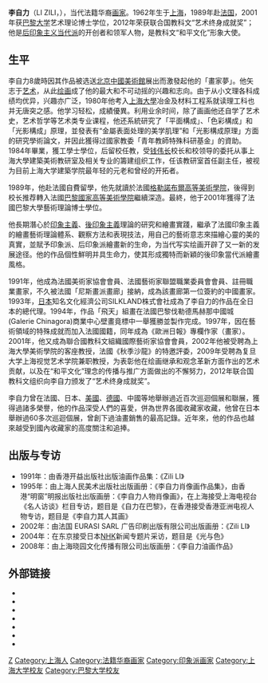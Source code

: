 {{Advert|time=2019-11-30}}
{{No footnotes|time=2019-11-30}}
'''李自力'''（LI ZILI，{{bd|1962年||}}），当代法籍华裔[[画家|画家]]。1962年生于[[上海|上海]]，1989年赴[[法国|法国]]，2001年获[[巴黎大学|巴黎大学]]艺术理论博士学位，2012年荣获联合国教科文“艺术终身成就奖”；他是[[后印象主义当代派|后印象主义当代派]]的开创者和领军人物，是教科文“和平文化”形象大使。

== 生平 ==
李自力8歲時因其作品被选送[[北京|北京]][[中國美術館|中國美術館]]展出而激發起他的「畫家夢」。他矢志于[[艺术|艺术]]，从此[[绘画|绘画]]成了他的最大和不可动摇的兴趣和志向。由于从小文理各科成绩均优异，兴趣亦广泛，1980年他考入[[上海大學|上海大學]]冶金及材料工程系就读理工科也并无唐突之感。他学习轻松，成績優異。利用业余时间，除了画画他还自学了艺术史，艺术哲学等艺术类专业课程，他还系統研究了「平面構成」、「色彩構成」和「光影構成」原理，並發表有“金屬表面处理的美学肌理”和「光影構成原理」方面的研究學術論文，并因此獲得过國家教委「青年教師特殊科研基金」的資助。1984年畢業，獲工學士學位，后留校任教，受[[钱伟长|钱伟长]]校长和校领导的委托从事上海大學建築美術教研室及相关专业的籌建组织工作，任该教研室首任副主任，被视为目前上海大学建築学院最年轻的元老和曾经的开拓者。

1989年，他赴法國自費留學，他先就讀於法國[[格勒諾布爾高等美術學院|格勒諾布爾高等美術學院]]，後得到校长推荐轉入法國[[巴黎國家高等美術學院|巴黎國家高等美術學院]]繼續深造。最終，他于2001年獲得了法國巴黎大學藝術理論博士學位。

他長期潛心於[[印象主義|印象主義]]、[[後印象主義|後印象主義]]理論的研究和繪畫實踐，繼承了法國印象主義的繪畫藝術理論體系、觀察方法和表現技法，用自己的藝術意志來描繪心靈的美的真實，並賦予印象派、后印象派繪畫新的生命，为当代写实绘画开辟了又一新的发展途径。他的作品個性鮮明并具生命力，使其形成獨特而新穎的後印象當代派繪畫風格。

1991年，他成為法國美術家協會會員、法國藝術家聯盟職業委員會會員、註冊職業畫家，不久被法國「尼斯畫派畫廊」接納，成為該畫廊第一位簽約的中國畫家。1993年，[[日本|日本]]知名文化經濟公司SILKLAND株式會社成為了李自力的作品在全日本的總代理。1994年，作品「飛天」組畫在法國巴黎伐勒德馬赫那中國城(Galerie Chinagora)商業中心壁畫竟標中一舉獲勝並製作完成。1997年，因在藝術領域的特殊成就而加入法國國籍，同年成為《歐洲日報》專欄作家（畫家）。2001年，他又成為聯合國教科文組織國際藝術家協會會員，2002年他被受聘為上海大學美術學院的客座教授，法國《秋季沙龍》的特邀評委，2009年受聘為复旦大学上海视觉艺术学院兼职教授，为表彰他在绘画继承和观念革新方面作出的艺术贡献，以及在“和平文化”理念的传播与推广方面做出的不懈努力，2012年联合国教科文组织向李自力颁发了“艺术终身成就奖”。

李自力曾在法國、日本、[[美國|美國]]、[[德國|德國]]、中國等地舉辦過近百次巡迴個展和聯展，獲得過諸多榮譽，他的作品深受人們的喜愛，併為世界各國收藏家收藏，他曾在日本舉辦過60多次巡迴個展，曾創下過油畫銷售的最高記錄。近年來，他的作品也越來越受到國內收藏家的高度關注和追捧。

== 出版与专访 ==
* 1991年：由香港开益出版社出版油画作品集：《Zili LI》
* 1995年：由上海人民美术出版社出版画册：《李自力肖像画作品集》，由香港“明窗”明报出版社出版画册：《李自力人物肖像画》，在上海接受上海电视台《名人访谈》栏目专访，题目是《自力在巴黎》，在香港接受香港亚洲电视人物专访，题目是《李自力其人其画》
* 2002年：由法国 EURASI SARL 广告印刷出版有限公司出版画册：《Zili LI》
* 2004年：在东京接受日本[[NHK|NHK]]新闻专题片采访，题目是《光与色》
* 2008年：由上海晓园文化传播有限公司出版画册：《李自力油画作品》

== 外部链接 ==
* {{cite web|url=http://world.people.com.cn/GB/16864697.html|publisher=人民网|title=李自力获教科文最高艺术荣誉奖|language=zh-cn|access-date=2012-02-21|archive-url=https://web.archive.org/web/20160304090339/http://world.people.com.cn/GB/16864697.html|archive-date=2016-03-04|dead-url=yes}}
* {{cite web|url=http://news.sohu.com/20100926/n275278364.shtml|publisher=人民网|title=2010李自力油画展|language=zh-cn|access-date=2012-02-21|archive-date=2016-03-05|archive-url=https://web.archive.org/web/20160305075849/http://news.sohu.com/20100926/n275278364.shtml|dead-url=no}}
* {{cite web|url=http://joy.online.sh.cn/joys/gb/content/2010-09/26/content_3982719.htm|title=著名法籍华裔画家李自力油画展在上海开幕|date=2010-09-26|publisher=上海热线|language=zh-cn|deadurl=yes|archiveurl=https://web.archive.org/web/20111020173823/http://joy.online.sh.cn/joys/gb/content/2010-09/26/content_3982719.htm|archivedate=2011-10-20}}
* {{cite web|url=http://www.cnstock.com/paper_new/html/2008-10/11/content_65622753.htm|title=法籍华人画家李自力在上海举办个展|date=2008年10月11日|author=邱家和|publisher=上海证券報|language=zh-cn}}{{dead link|date=2018年3月 |bot=InternetArchiveBot |fix-attempted=yes }}
* {{cite web|url=http://oursgallery.com/web/main.asp?URL=artist.asp|title=我們畫廊|language=zh-cn|deadurl=yes|archiveurl=https://web.archive.org/web/20160305070458/http://oursgallery.com/web/main.asp?URL=artist.asp|archivedate=2016-03-05}}
* {{cite web|url=http://xinmin.news365.com.cn/gjyszz/200808/t20080816_1992627.htm|title=文汇新民联合报|language=zh-cn}}{{dead link|date=2018年3月 |bot=InternetArchiveBot |fix-attempted=yes }}
* {{cite web|url=http://news.sina.com.cn/o/2008-10-30/141114654651s.shtml|title=后印象主义的抒情诗人|date=2008年10月30日|publisher=新闻晚报|language=zh-cn|access-date=2008-10-31|archive-date=2016-03-04|archive-url=https://web.archive.org/web/20160304101707/http://news.sina.com.cn/o/2008-10-30/141114654651s.shtml|dead-url=no}}

{{DEFAULTSORT:Li zili}}
[[Category:李姓|Z]]
[[Category:上海人|Category:上海人]]
[[Category:法籍华裔画家|Category:法籍华裔画家]]
[[Category:印象派画家|Category:印象派画家]]
[[Category:上海大学校友|Category:上海大学校友]]
[[Category:巴黎大学校友|Category:巴黎大学校友]]